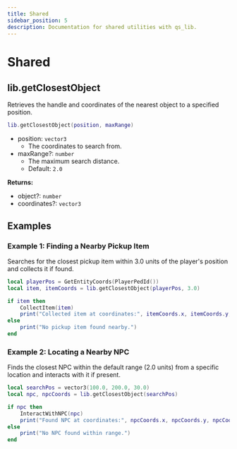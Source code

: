 ```yaml
---
title: Shared
sidebar_position: 5
description: Documentation for shared utilities with qs_lib.
---
```


# Shared

## lib.getClosestObject

Retrieves the handle and coordinates of the nearest object to a specified position.

```lua
lib.getClosestObject(position, maxRange)
```

- position: `vector3`
  - The coordinates to search from.
- maxRange?: `number`
  - The maximum search distance.
  - Default: `2.0`

**Returns:**

- object?: `number`
- coordinates?: `vector3`

## Examples

### Example 1: Finding a Nearby Pickup Item

Searches for the closest pickup item within 3.0 units of the player's position and collects it if found.

```lua
local playerPos = GetEntityCoords(PlayerPedId())
local item, itemCoords = lib.getClosestObject(playerPos, 3.0)

if item then
    CollectItem(item)
    print("Collected item at coordinates:", itemCoords.x, itemCoords.y, itemCoords.z)
else
    print("No pickup item found nearby.")
end
```

### Example 2: Locating a Nearby NPC

Finds the closest NPC within the default range (2.0 units) from a specific location and interacts with it if present.

```lua
local searchPos = vector3(100.0, 200.0, 30.0)
local npc, npcCoords = lib.getClosestObject(searchPos)

if npc then
    InteractWithNPC(npc)
    print("Found NPC at coordinates:", npcCoords.x, npcCoords.y, npcCoords.z)
else
    print("No NPC found within range.")
end
```